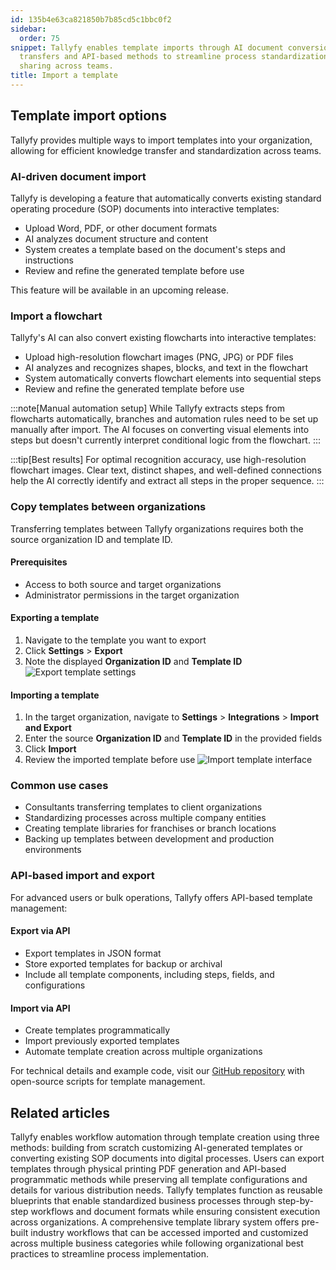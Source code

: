 ```yaml
---
id: 135b4e63ca821850b7b85cd5c1bbc0f2
sidebar:
  order: 75
snippet: Tallyfy enables template imports through AI document conversion organizational
  transfers and API-based methods to streamline process standardization and knowledge
  sharing across teams.
title: Import a template
---
```


## Template import options

Tallyfy provides multiple ways to import templates into your organization, allowing for efficient knowledge transfer and standardization across teams.

### AI-driven document import

Tallyfy is developing a feature that automatically converts existing standard operating procedure (SOP) documents into interactive templates:

- Upload Word, PDF, or other document formats
- AI analyzes document structure and content
- System creates a template based on the document's steps and instructions
- Review and refine the generated template before use

This feature will be available in an upcoming release.

### Import a flowchart

Tallyfy's AI can also convert existing flowcharts into interactive templates:

- Upload high-resolution flowchart images (PNG, JPG) or PDF files
- AI analyzes and recognizes shapes, blocks, and text in the flowchart
- System automatically converts flowchart elements into sequential steps
- Review and refine the generated template before use

:::note[Manual automation setup]
While Tallyfy extracts steps from flowcharts automatically, branches and automation rules need to be set up manually after import. The AI focuses on converting visual elements into steps but doesn't currently interpret conditional logic from the flowchart.
:::

:::tip[Best results]
For optimal recognition accuracy, use high-resolution flowchart images. Clear text, distinct shapes, and well-defined connections help the AI correctly identify and extract all steps in the proper sequence.
:::

### Copy templates between organizations

Transferring templates between Tallyfy organizations requires both the source organization ID and template ID.

#### Prerequisites
- Access to both source and target organizations
- Administrator permissions in the target organization

#### Exporting a template
1. Navigate to the template you want to export
2. Click **Settings** > **Export**
3. Note the displayed **Organization ID** and **Template ID**
   ![Export template settings](https://screenshots.tallyfy.com/tallyfy%2Fpro%2Fdesktop-light-configure-template-tools.png)

#### Importing a template
1. In the target organization, navigate to **Settings** > **Integrations** > **Import and Export**
2. Enter the source **Organization ID** and **Template ID** in the provided fields
3. Click **Import**
4. Review the imported template before use
   ![Import template interface](https://screenshots.tallyfy.com/Import%20Template.png)

### Common use cases
- Consultants transferring templates to client organizations
- Standardizing processes across multiple company entities
- Creating template libraries for franchises or branch locations
- Backing up templates between development and production environments

### API-based import and export

For advanced users or bulk operations, Tallyfy offers API-based template management:

#### Export via API
- Export templates in JSON format
- Store exported templates for backup or archival
- Include all template components, including steps, fields, and configurations

#### Import via API
- Create templates programmatically
- Import previously exported templates
- Automate template creation across multiple organizations

For technical details and example code, visit our [GitHub repository](https://github.com/tallyfy/api-support/) with open-source scripts for template management.


## Related articles
<CardGrid>
<LinkTitleCard header="<b>Templates > Create a template</b>" href="/products/pro/documenting/templates/create-template/" > Tallyfy enables workflow automation through template creation using three methods: building from scratch customizing AI-generated templates or converting existing SOP documents into digital processes. </LinkTitleCard>
<LinkTitleCard header="<b>Templates > Print, Download, and Export Tallyfy Templates</b>" href="/products/pro/documenting/templates/print-download-export-templates/" > Users can export templates through physical printing PDF generation and API-based programmatic methods while preserving all template configurations and details for various distribution needs. </LinkTitleCard>
<LinkTitleCard header="<b>Documenting > Templates</b>" href="/products/pro/documenting/templates/" > Tallyfy templates function as reusable blueprints that enable standardized business processes through step-by-step workflows and document formats while ensuring consistent execution across organizations. </LinkTitleCard>
<LinkTitleCard header="<b>Templates > Sample Templates</b>" href="/products/pro/documenting/templates/how-can-i-access-tallyfys-sample-templates/" > A comprehensive template library system offers pre-built industry workflows that can be accessed imported and customized across multiple business categories while following organizational best practices to streamline process implementation. </LinkTitleCard>
</CardGrid>